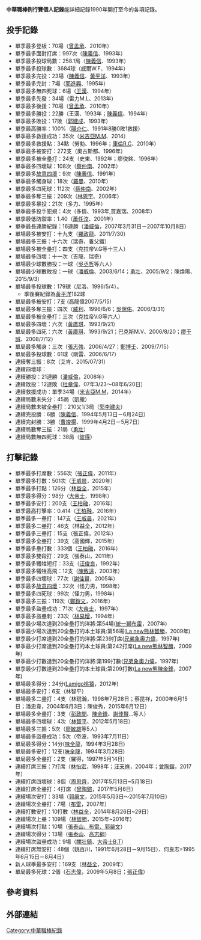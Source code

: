 '''中華職棒例行賽個人記錄'''能詳細記錄1990年開打至今的各項記錄。
==投手記錄==
*單季最多登板：70場（[[曾孟承|曾孟承]]、2010年）
*單季最多面對打席：997次（[[陳義信|陳義信]]、1993年）
*單季最多投球局數：258.1局（[[陳義信|陳義信]]、1993年）
*單季最多投球數：3684球（威爾W.F、1994年）
*單季最多完投：23場（[[陳義信|陳義信]]、[[黃平洋|黃平洋]]、1993年）
*單季最多完封：7場（[[郭進興|郭進興]]、1995年）
*單季最多無四死球：6場（[[王漢|王漢]]、1994年）
*單季最多先發：34場（雷力M.L、2013年）
*單季最多後援：70場（[[曾孟承|曾孟承]]、2010年）
*單季最多勝投：22勝（王漢、1993年；[[陳義信|陳義信]]、1994年）
*單季最多敗投：17敗（[[郭建成|郭建成]]、1993年）
*單季最高勝率：100%（[[陽介仁|陽介仁]]、1991年8勝0敗1救援）
*單季最多救援成功：35次（[[米吉亞M.M|米吉亞M.M]]、2014）
*單季最多救援點：34點（勞勃、1996年；[[庫倫R.C|庫倫R.C]]、2010年）
*單季最多被安打：272支（奧古斯都、1996年）
*單季最多被全壘打：24支（史東、1992年；廖俊銘、1996年）
*單季最多四壞球：108次（[[蔡仲南|蔡仲南]]、2002年）
*單季最多[[故意四壞|故意四壞]]：9次（[[陳義信|陳義信]]、1991年）
*單季最多觸身球：18次（[[羅曼|羅曼]]、2010年）
*單季最多四死球：112次（[[蔡仲南|蔡仲南]]、2002年）
*單季最多奪三振：209次（[[林恩宇|林恩宇]]、2006年）
*單季最多暴投：21次（多力、1995年）
*單季最多投手犯規：4次（多情、1993年,買嘉瑞、2008年）
*單季最低防禦率：1.40（[[蕭任汶|蕭任汶]]、2001年）
*單季最長連勝紀錄：16連勝（[[潘威倫|潘威倫]]，2007年3月31日－2007年10月8日）
*單場最多被安打：十九支（[[羅政龍|羅政龍]]、2011/7/30）
*單場最多三振：十六次（瑞奇、養父鐵）
*單場最多被全壘打：四支（克拉帝V.G等十三人）
*單場最多四壞：十一次（吉龍、瑞奇）
*單場最少球數勝投：一球（[[吳丞哲|吳丞哲]]等六人）
*單場最少球數敗投：一球（[[潘威倫|潘威倫]]、2003/6/14；[[勇壯|勇壯]]、2005/9/2；陳煥陽、2015/9/3）
*單場最多投球數：179球（尼洛、1996/5/4）。
**季後賽紀錄為[[黃平洋|黃平洋]]182球
*單局最多被安打：7支 (高龍偉2007/5/15) 
*單局最多奪三振：四次（[[威利|威利]]、1996/6/6；[[吳偲佑|吳偲佑]]、2006/3/31）
*單局最多被全壘打：三次（克拉帝V.G等六人）
*單局最多四壞：六次（[[黃廣琪|黃廣琪]]、1993/9/21）
*單局最多四死：六次（[[黃廣琪|黃廣琪]]、1993/9/21；巴克斯M.V、2006/8/20；[[廖于誠|廖于誠]]、2008/7/12）
*單局最多觸身：三次（[[張志強|張志強]]、2006/4/27；[[鄭博壬|鄭博壬]]、2009/7/15）
*單局最多投球數：61球（剛雷、2006/6/17）
*連續奪三振：8次（艾肯、2015/07/31）
*連續四壞球：
*連續勝投：21連勝（[[潘威倫|潘威倫]]，2008年）
*連續敗投：12連敗（[[杜章偉|杜章偉]]、07年3/23～08年6/20日）
*連續救援成功：單季34場（[[米吉亞M.M|米吉亞M.M]]，2014年）
*連續局數未失分：45局（凱撒）
*連續局數未被全壘打：210又1/3局（[[郭李建夫|郭李建夫]]）
*連續完投勝：6勝（[[陳義信|陳義信]]、1994年5月13日－6月24日）
*連續完封勝：3勝（[[曹竣揚|曹竣揚]]、1999年4月2日－5月7日）
*連續局數奪三振：21局（[[勇壯|勇壯]]）
*連續局數無四死球：38局（[[彼得|彼得]]）

==打擊記錄==
*單季最多打席數：556次（[[張正偉|張正偉]]，2011年）
*單季最多打數：501次（[[威納斯W.V|王威晨]]，2020年）
*單季最多打點：126分（[[林益全|林益全]]，2015年）
*單季最多得分：98分（[[柏納多·大帝士|大帝士]]，1998年）
*單季最多安打：200支（[[王柏融|王柏融]]，2016年）
*單季最高打擊率：0.414（[[王柏融|王柏融]]，2016年）
*單季最多一壘打：147支（[[王威晨|王威晨]]，2021年）
*單季最多二壘打：46支（林益全，2012年）
*單季最多三壘打：15支（張正偉，2012年）
*單季最多全壘打：39支（高國輝，2015年）
*單季最多壘打數：333個（[[王柏融|王柏融]]，2016年）
*單季最多雙殺打：29支（張泰山，2011年）
*單季最多犧牲短打：33支（[[汪俊良|汪俊良]]，1992年）
*單季最多犧牲高飛：12支（[[陳致遠|陳致遠]]，2003年）
*單季最多四壞球：77次（[[謝佳賢|謝佳賢]]，2005年）
*單季最多[[故意四壞|故意四壞]]：32次（怪力男，1998年）
*單季最多四死球：99次（怪力男，1998年）
*單季最多三振：119次（[[林智勝|鄭鎧文]]，2016年）
*單季最多盜壘成功：71次（[[柏納多·大帝士|大帝士]]，1997年）
*單季最多盜壘刺：23次（[[林易增|林易增]]，1994年）
*單季最少場次達到20全壘打的洋將:第54場([[統一獅|統一獅]][[布雷|布雷]]，2007年)
*單季最少場次達到20全壘打的本土球員:第56場([[La_new熊|La new熊]][[林智勝|林智勝]]，2009年)
*單季最少打席達到20全壘打的洋將:第239打席([[兄弟象|兄弟象]][[奧力偉|奧力偉]]，1997年)
*單季最少打席達到20全壘打的本土球員:第242打席([[La_new熊|La new熊]][[林智勝|林智勝]]，2009年)
*單季最少打數達到20全壘打的洋將:第199打數([[兄弟象|兄弟象]][[奧力偉|奧力偉]]，1997年)
*單季最少打數達到20全壘打的本土球員:第209打數([[La_new熊|La new熊]][[陳金鋒|陳金鋒]]，2007年)
*單場最多得分：24分([[Lamigo桃猿|Lamigo桃猿]]，2012年)
*單場最多安打：6支（林智平）
*單場最多二壘打：4支（林琨瀚，1998年7月28日；蔡昆祥，2000年6月15日；潘忠韋，2004年6月3日；陳俊秀，2015年6月12日）
*單場最多全壘打：3支（[[彭政閔|彭政閔]]、[[陳金鋒|陳金鋒]]、[[謝佳賢|謝佳賢]]...等人）
*單場最多四壞球：4次（[[林智平|林智平]]、2012年5月18日）
*單場最多三振：5次（[[廖敏雄|廖敏雄]]等5人）
*單場最多盜壘成功：5次（帝波，1993年7月11日）
*單局最多得分：14分([[味全龍|味全龍]]，1994年3月28日)
*單局最多安打：12支([[味全龍|味全龍]]，1994年3月28日)
*單局最多全壘打：2支（羅得，1997年5月14日）
*連續打席三振：7打席（[[林怡宏|林怡宏]]，1998年；[[汪天祥|汪天祥]]，2004年；[[曾陶鎔|曾陶鎔]]，2017年）
*連續打席四壞球：8個（[[周思齊|周思齊]]，2017年5月13日~5月18日）
*連續打席全壘打：4打席（[[曾陶鎔|曾陶鎔]]，2017年5月6日）
*連續場次安打：33場（[[郭嚴文|郭嚴文]]，2015年5月3日～2015年7月10日）
*連續場次全壘打：7場（[[布雷|布雷]]，2007年）
*連續打數安打：10打數（[[林益全|林益全]]，2014年8月26日~29日）
*連續場次上壘：109場（[[林智勝|林智勝]]，2015年~2016年）
*連續場次打點：10場（[[張泰山、布雷、郭嚴文|張泰山、布雷、郭嚴文]]）
*連續場次得分：13場（[[張泰山|張泰山]]、[[高志綱|高志綱]]）
*連續場次盜壘成功：9場（[[闕壯鎮|闕壯鎮]]、[[大帝士B.T|大帝士B.T]]）
*連續打席無安打：48個（姚百川，1991年6月28日－9月15日）、何良志=1995年6月15日－8月4日）
*新人球季最多安打：169支（[[林益全|林益全]]，2009年）
*單局最多死球：2個（[[石志偉|石志偉]]，2009年5月8日；[[張正偉|張正偉]]）

==參考資料==
==外部連結==

{{台灣棒球維基館}}

[[Category:中華職棒紀錄|Category:中華職棒紀錄]]